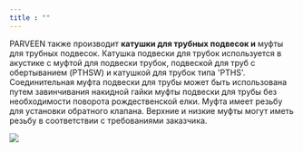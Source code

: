 ```yaml
---
title : ""
---
```


PARVEEN также производит **катушки для трубных подвесок и** муфты для трубных подвесок. Катушка подвески для трубок используется в акустике с муфтой для подвески трубок, подвеской для труб с обертыванием (PTHSW) и катушкой для трубок типа 'PTHS'. Соединительная муфта подвески для трубы может быть использована путем завинчивания накидной гайки муфты подвески для трубы без необходимости поворота рождественской елки. Муфта имеет резьбу для установки обратного клапана. Верхние и низкие муфты могут иметь резьбу в соответствии с требованиями заказчика.

<img src="./tubing-hanger-spool-coupling.png" />